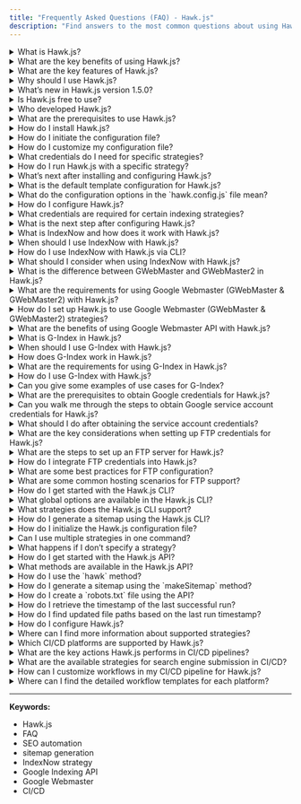 ```yaml
---
title: "Frequently Asked Questions (FAQ) - Hawk.js"
description: "Find answers to the most common questions about using Hawk.js, including its setup, strategies, and configuration options."
---
```


<details>
  <summary>What is Hawk.js?</summary>
  <p>
    Hawk.js is an advanced, open-source sitemap generator and SEO automation tool that simplifies the SEO process for web developers, SEO professionals, and digital marketers. It automates sitemap creation and submission to major search engines like Google, Bing, Yahoo, Yandex, and others supporting IndexNow.
  </p>
</details>

<details>
  <summary>What are the key benefits of using Hawk.js?</summary>
  <p>
    Hawk.js offers several key benefits:
    - **Automated Sitemap Creation**: Easily generate and maintain sitemaps with minimal manual effort.
    - **Optimized Search Engine Indexing**: Ensure your website is indexed quickly and accurately, improving its visibility and ranking.
    - **Streamlined Submissions**: Automates the process of submitting your sitemaps to major search engines, resulting in faster indexing.
  </p>
</details>

<details>
  <summary>What are the key features of Hawk.js?</summary>
  <p>
    Some of the key features of Hawk.js include:
    - **Automated Sitemap Generation**: Automatically generate sitemaps with ease, saving time and reducing manual work.
    - **SEO Optimization**: Hawk.js helps ensure that your site is correctly indexed by search engines, boosting visibility and improving rankings.
    - **Real-Time Sitemap Updates**: Keep your sitemaps current, reflecting the latest changes to your website content.
    - **Highly Customizable Configurations**: Tailor Hawk.js to meet your specific needs with a variety of configuration options.
    - **Multi-Search Engine Support**: Submit your sitemaps to multiple search engines such as Google, Bing, Yahoo, Yandex, DuckDuckGo, and others supporting IndexNow for global reach.
  </p>
</details>

<details>
  <summary>Why should I use Hawk.js?</summary>
  <p>
    Hawk.js helps you:
    - **Save Time and Effort**: Automate repetitive tasks like generating and submitting sitemaps, so you can focus on more important tasks.
    - **Enhance Your SEO Performance**: Ensure faster and more accurate indexing, improving your site’s visibility and ranking in search results.
    - **Full Customization**: Fine-tune your sitemap and submission strategies based on your needs.
    - **Stay Up-to-Date with SEO Standards**: Hawk.js supports IndexNow, ensuring your website is competitive and adheres to the latest SEO trends.
  </p>
</details>

<details>
  <summary>What’s new in Hawk.js version 1.5.0?</summary>
  <p>
    The latest version of Hawk.js (1.5.0) includes several updates:
    - **Official Hawk.js Logo**: A new logo has been integrated for better brand recognition.
    - **TypeScript Support**: The `init` command now supports TypeScript for easier configuration management.
    - **Updated Configuration Format**: The config format has moved from JSON to JavaScript for better flexibility.
    - **Expanded Search Engine Strategies**: Additional strategies like Google Webmaster Tools and IndexNow have been added.
    - **Enhanced Performance**: Performance optimizations have been made for improved speed and usability.
  </p>
</details>

<details>
  <summary>Is Hawk.js free to use?</summary>
  <p>
    Yes, Hawk.js is an open-source project released under the **Apache 2.0 License**. You can freely use and modify it for both personal and commercial purposes. However, make sure to provide proper attribution as per the license terms.
  </p>
</details>

<details>
  <summary>Who developed Hawk.js?</summary>
  <p>
    Hawk.js was developed by [Darsan](https://darsan.in), founder of [Cresteem](https://cresteem.com/), a web development company. It is an open-source project designed to help web developers and SEO professionals streamline SEO tasks.
  </p>
</details>


<details>
  <summary>What are the prerequisites to use Hawk.js?</summary>
  <p>
    To use Hawk.js, you need the following prerequisites:
    - **Node.js (v18.0 or later)** installed on your system. You can download it from [Node.js website](https://nodejs.org/en/download).
    - **Internet connection** to install Hawk.js from the npm registry.
  </p>
</details>

<details>
  <summary>How do I install Hawk.js?</summary>
  <p>
    You can install Hawk.js using your preferred package manager. Here’s how:
    - Using **Yarn**:
    ```bash
    yarn add @cresteem/hawk-js -D
    ```
    - Using **npm**:
    ```bash
    npm install @cresteem/hawk-js -D
    ```
  </p>
</details>

<details>
  <summary>How do I initiate the configuration file?</summary>
  <p>
    To create a default configuration file, run the following command:
    ```bash
    hawk init
    ```
    This will generate a `hawk.config.js` file in your project directory.
  </p>
</details>

<details>
  <summary>How do I customize my configuration file?</summary>
  <p>
    After generating the `hawk.config.js` file, open it and define the patterns you wish to include or exclude. You can also customize additional settings as per your project’s requirements.
    Learn more in the [Configuration Guide](/docs/hawk-js-configuration-settings-guide).
  </p>
</details>

<details>
  <summary>What credentials do I need for specific strategies?</summary>
  <p>
    For certain indexing strategies, you will need to provide specific credentials:
    - **Google Webmaster Tools credentials** for `G-Webmaster`, `G-Webmaster2`, and `G-Index` strategies.
    - **FTP credentials** for the `IndexNow` strategy.
    Be sure to input these credentials in the configuration file based on the strategy you choose. 
    Learn more about credentials in the [Google Credentials](/docs/credentials/obtaining-google-credentials-for-hawk-js) and [FTP Credentials](/docs/credentials/ftp-credentials) sections.
  </p>
</details>

<details>
  <summary>How do I run Hawk.js with a specific strategy?</summary>
  <p>
    To run Hawk.js with a specific strategy, use the command:
    ```bash
    hawk --strategy <number>
    ```
    Where `<number>` represents the following strategies:
    - `1` for `Index-Now`
    - `2` for `G-Webmaster`
    - `3` for `G-Webmaster2`
    - `4` for `G-Index`
    
    You can also use optional parameters like `--include`, `--exclude`, and `--prettify`.
    For more information, refer to the [CLI References](/docs/enhancing-seo-with-hawk-js-cli).
  </p>
</details>

<details>
  <summary>What’s next after installing and configuring Hawk.js?</summary>
  <p>
    After setting up Hawk.js, the next step is to customize it for your project. Visit the [Configuration Details](/docs/hawk-js-configuration-settings-guide) page to:
    - Learn how to edit the `hawk.config.js` file.
    - Define URLs to include or exclude from the sitemap.
    
    This will ensure Hawk.js is tailored to your SEO needs and runs smoothly for your website.
  </p>
</details>

<details>
  <summary>What is the default template configuration for Hawk.js?</summary>
  <p>
    The default configuration for Hawk.js is defined in the `hawk.config.js` file. Here's the template:
    ```js
    /** @type {import("@cresteem/hawk-js").hawkJsOptions} */
    const config = {
      lookupPatterns: ["**/*.html", "**/*.htm"],
      ignorePattern: ["node_modules/**"],
      timeZone: "Asia/Kolkata",
      domainName: "www.cresteem.com",
      sitemapPath: "sitemap.xml",
      robotPath: "robot.txt",
      serviceAccountFile: "gserv.json",
      ftpCredential: { username: "", password: "", hostname: "" },
    };

    exports.default = config;
    ```
    You can customize this template to suit your website’s SEO needs.
  </p>
</details>

<details>
  <summary>What do the configuration options in the `hawk.config.js` file mean?</summary>
  <p>
    Here's a breakdown of the default configuration options:
    <table>
      <thead>
        <tr>
          <th>Setting</th>
          <th>Default Value</th>
          <th>Description</th>
          <th>When It's Used</th>
        </tr>
      </thead>
      <tbody>
        <tr>
          <td>lookupPatterns</td>
          <td>["**/*.html", "**/*.htm"]</td>
          <td>Patterns to identify HTML files for sitemap generation.</td>
          <td>When defining the file types to be included in the sitemap.</td>
        </tr>
        <tr>
          <td>ignorePattern</td>
          <td>["node_modules/**"]</td>
          <td>Defines patterns to exclude certain files or directories from the sitemap.</td>
          <td>When excluding unnecessary files, such as `node_modules` or build folders.</td>
        </tr>
        <tr>
          <td>timeZone</td>
          <td>"Asia/Kolkata"</td>
          <td>Timezone for file timestamps during sitemap generation.</td>
          <td>To ensure file modification timestamps are accurate.</td>
        </tr>
        <tr>
          <td>domainName</td>
          <td>"www.cresteem.com"</td>
          <td>Your website’s domain name.</td>
          <td>To generate accurate URLs for the sitemap.</td>
        </tr>
        <tr>
          <td>sitemapPath</td>
          <td>"sitemap.xml"</td>
          <td>The location where the generated sitemap will be saved.</td>
          <td>To specify the output path for the sitemap.</td>
        </tr>
        <tr>
          <td>robotPath</td>
          <td>"robot.txt"</td>
          <td>Location of your `robots.txt` file.</td>
          <td>To specify custom `robots.txt` file path for controlling crawler behavior.</td>
        </tr>
        <tr>
          <td>serviceAccountFile</td>
          <td>"gserv.json"</td>
          <td>Points to the service account JSON file used for Google services (for `G-Webmaster`, `G-WebMaster2`, `G-Index`).</td>
          <td>Required for Google Webmaster Tools integration.</td>
        </tr>
        <tr>
          <td>ftpCredential</td>
          <td>username: "", password: "", hostname: ""</td>
          <td>FTP credentials needed to upload the sitemap to your server.</td>
          <td>Required for submitting sitemaps using FTP for strategies like `IndexNow`, `G-Webmaster`, `G-WebMaster2`.</td>
        </tr>
      </tbody>
    </table>
  </p>
</details>

<details>
  <summary>How do I configure Hawk.js?</summary>
  <p>
    To configure Hawk.js, follow these steps:
    1. **Create `hawk.config.js`:**
       - Run the CLI command:
         ```bash
         hawk init
         ```
       - This will generate the `hawk.config.js` file in your project's root directory.
    
    2. **Customize the Settings:**
       - Modify the configuration values to meet your project’s requirements (e.g., file patterns, time zone, credentials).
    
    3. **Save the Changes:**
       - After editing the `hawk.config.js` file, save it to apply the new configuration.
  </p>
</details>

<details>
  <summary>What credentials are required for certain indexing strategies?</summary>
  <p>
    For specific indexing strategies, the following credentials are required:
    - **FTP Credentials**: Required for strategies like **IndexNow**, **G-Webmaster**, and **G-WebMaster2**. You will need to provide `username`, `password`, and `hostname` for FTP access to upload the sitemap.
    - **Service Account File**: Required for **G-Webmaster**, **G-WebMaster2**, and **G-Index** strategies. This JSON file contains your Google service credentials to integrate with Google Search Console.
    
    Learn more in the [Google Credentials](/docs/credentials/obtaining-google-credentials-for-hawk-js) and [FTP Credentials](/docs/credentials/ftp-credentials) sections.
  </p>
</details>

<details>
  <summary>What is the next step after configuring Hawk.js?</summary>
  <p>
    Once you've configured Hawk.js, the next step is to explore supported indexing strategies. Learn about these strategies in the [Effective Indexing with Hawk.js](/docs/effective-indexing-with-hawk-js/) section to optimize your website’s SEO and indexing process.
  </p>
</details>


<details>
  <summary>What is IndexNow and how does it work with Hawk.js?</summary>
  <p>
    **IndexNow** is a protocol designed to notify search engines instantly when new or updated content is available on your website, significantly speeding up the indexing process. Hawk.js integrates with IndexNow to automate the process of notifying search engines like **Bing**, **Yahoo**, **Yandex**, and **DuckDuckGo** about content changes on your website.

    Here's how it works:
    1. **Triggering Hawk.js with IndexNow**: Hawk.js checks for updates since the last execution and identifies any changed files.
    2. **Tracking Updates**: Only files that have been updated are marked for indexing.
    3. **Authentication**: Hawk.js generates a unique hash key and stores it on an FTP server, which is used for authenticating the request with the **IndexNow API**.
    4. **API Request**: Hawk.js sends a request to the IndexNow API with a list of updated files.
    5. **Search Engine Indexing**: Supported search engines crawl the updated files, ensuring that the content is quickly indexed and made available in search results.

    For more details, refer to the [IndexNow website](https://www.indexnow.org/).
  </p>
</details>

<details>
  <summary>When should I use IndexNow with Hawk.js?</summary>
  <p>
    **IndexNow** is most beneficial when:
    - You need **rapid indexing** of newly updated or added content, such as product pages, blog posts, or news articles.
    - Your website’s content changes frequently, and you want real-time updates in search engines.
    - You want to ensure your website is indexed **instantly** without relying on traditional crawling methods, which can take time.

    Make sure to verify that the search engines you are targeting support **IndexNow**, as it is supported by **Bing**, **Yahoo**, **Yandex**, **Sheznam.cz**, **Naver**, **Yep**, and **DuckDuckGo**.
  </p>
</details>

<details>
  <summary>How do I use IndexNow with Hawk.js via CLI?</summary>
  <p>
    To use **IndexNow** with Hawk.js, follow these steps:
    ### Prerequisites:
    - **FTP Server**: Set up an FTP server to store the **hash key** generated by Hawk.js for authentication.
    - **Configuration**: Ensure that your `hawk.config.js` includes the correct FTP credentials and paths.

    ### Steps:
    1. **Configure Your FTP Server**:
       Set up your FTP server to store the **hash key** file, which is used for authentication with the **IndexNow API**.
    
    2. **Run Hawk.js with IndexNow**:
       To trigger the **IndexNow** strategy, run the following command in your terminal:
       ```bash
       hawk --strategy 1
       ```

    3. **Monitor Updates**:
       Hawk.js will track the modification timestamps of files and send only the updated or newly added files to the **IndexNow API**.

    4. **Verify Successful Indexing**:
       Once the **IndexNow API** processes the request and crawls the updated pages, your content will be indexed by the search engines, ensuring it's up-to-date in search results.

    Ensure that your FTP credentials are correctly configured in the `hawk.config.js` file, and that your FTP server is ready to store the generated hash key.
  </p>
</details>

<details>
  <summary>What should I consider when using IndexNow with Hawk.js?</summary>
  <p>
    Here are a few key considerations for using **IndexNow** with Hawk.js:
    - **FTP Credentials**: Ensure your FTP credentials are configured correctly in the `hawk.config.js` file to enable communication with your FTP server.
    - **Authorization**: The first time you trigger Hawk.js with **IndexNow**, a unique hash key will be generated and stored on your FTP server for authentication with the **IndexNow API**.
    - **Search Engine Support**: Double-check that the search engines you want to target support the **IndexNow** protocol, as not all search engines may be compatible.
  </p>
</details>

<details>
  <summary>What is the difference between GWebMaster and GWebMaster2 in Hawk.js?</summary>
  <p>
    Both **GWebMaster** and **GWebMaster2** are strategies in Hawk.js for submitting sitemaps to Google via the **Google Webmaster API**. However, there are some key differences:
    
    - **GWebMaster**: Submits the generated sitemap to Google Search Console, enabling Google to crawl and index the content.
    - **GWebMaster2**: Includes all the functionality of GWebMaster but with additional features, such as fetching **feedback** from Google Search Console, including indexing status (number of indexed pages), crawl errors, and the last crawl timestamp.

    The key difference is that **GWebMaster2** provides **detailed feedback** on the indexing status and any issues Google encountered during the crawl, while **GWebMaster** only handles sitemap submission.
  </p>
</details>

<details>
  <summary>What are the requirements for using Google Webmaster (GWebMaster & GWebMaster2) with Hawk.js?</summary>
  <p>
    To use **GWebMaster** or **GWebMaster2** strategies with Hawk.js, you need the following:
    
    - **FTP Credentials**: These are necessary to upload the sitemap to your FTP server, where Google Search Console can access it.
    - **Google Service Account File (`gserv.json`)**: This file is required to authenticate Hawk.js with Google Search Console for both **GWebMaster** and **GWebMaster2** strategies.

    Ensure that both sets of credentials are configured properly in your `hawk.config.js` file for the integration to work correctly.
  </p>
</details>

<details>
  <summary>How do I set up Hawk.js to use Google Webmaster (GWebMaster & GWebMaster2) strategies?</summary>
  <p>
    Follow these steps to set up **GWebMaster** or **GWebMaster2** strategies with Hawk.js:

    1. **Generate Google Service Account File**:
       - Visit the [Google Credentials](/docs/credentials/obtaining-google-credentials-for-hawk-js) page for detailed instructions on obtaining a **Google Service Account File** (`gserv.json`).

    2. **Configure Hawk.js with Service Account and FTP Credentials**:
       - Update your `hawk.config.js` file with the Google Service Account File and FTP credentials:

       ```js
       serviceAccountFile: "gserv.json",
       ftpCredential: { 
         username: "your-ftp-username", 
         password: "your-ftp-password", 
         hostname: "your-ftp-hostname" 
       }
       ```

    3. **Run Hawk.js with GWebMaster or GWebMaster2 Strategy**:
       - To trigger the **GWebMaster** strategy, run the following command:

       ```bash
       hawk --strategy 2
       ```

       - To trigger the **GWebMaster2** strategy, run:

       ```bash
       hawk --strategy 3
       ```

    4. **Monitor Submission and Indexing Status**:
       - After submitting the sitemap, you can check your **Google Search Console** for updates on indexing and crawl status.
       - With **GWebMaster2**, you can also receive detailed feedback, such as the number of indexed pages and any crawl errors.
  </p>
</details>

<details>
  <summary>What are the benefits of using Google Webmaster API with Hawk.js?</summary>
  <p>
    Using the **Google Webmaster API** (through **GWebMaster** and **GWebMaster2**) with Hawk.js offers several benefits:
    
    - **Automated Sitemap Submission**: Automatically generate and submit your sitemap to Google Search Console, eliminating the need for manual intervention.
    - **Faster Indexing**: Ensure that your content is indexed more quickly by Google, improving SEO performance.
    - **Detailed Crawl Feedback**: With **GWebMaster2**, you can receive valuable feedback about your site’s indexing status, crawl errors, and more.
    - **Error Monitoring**: Use the feedback from **GWebMaster2** to identify and resolve crawl issues, improving your site's visibility in search results.

    These features help streamline the process of managing your website's SEO and indexing status with Google Search Console.
  </p>
</details>

<details>
  <summary>What is G-Index in Hawk.js?</summary>
  <p>
    **G-Index** is a strategy in Hawk.js that utilizes the **Google Indexing API** to notify Google about new or updated content on your website. This strategy is particularly useful for ensuring that time-sensitive or frequently updated pages, such as job postings, livestream events, and breaking news, are indexed quickly by Google. By using G-Index, Hawk.js allows faster indexing and better search visibility for such content.
  </p>
</details>

<details>
  <summary>When should I use G-Index with Hawk.js?</summary>
  <p>
    G-Index is most effective in the following scenarios:
    
    - **Time-Sensitive Content**: For content that needs immediate visibility, like **job postings** or **livestream videos**.
    - **Short-Lived Content**: For content with a brief relevance period, such as promotions or temporary events.
    - **Frequently Updated Content**: For dynamic websites that require continuous updates, ensuring the latest content is indexed efficiently.
  </p>
</details>

<details>
  <summary>How does G-Index work in Hawk.js?</summary>
  <p>
    Here's how **G-Index** works in Hawk.js:
    
    1. **File Tracking**: Hawk.js checks the last run timestamps and compares them with file modification times. It then notifies Google of any updated files.
       - On the **first run**, all files matching the defined patterns are included.
       - On subsequent runs, only newly updated or added files are submitted.
    
    2. **Authentication**: The **Google Indexing API** requires authentication via a **service account JSON file**, which must be set up and configured in Hawk.js.
    
    3. **API Submission**: After collecting updated routes, Hawk.js submits them to the **Google Indexing API**, prompting Google to crawl and index those URLs faster.
  </p>
</details>

<details>
  <summary>What are the requirements for using G-Index in Hawk.js?</summary>
  <p>
    To use **G-Index** with Hawk.js, the following are required:
    
    - **Service Account File**: This file is necessary for authenticating the API requests. You can obtain it from the Google Cloud Console. Detailed steps can be found in our [Google Credentials Setup Guide](/docs/credentials/obtaining-google-credentials-for-hawk-js).
  </p>
</details>

<details>
  <summary>How do I use G-Index with Hawk.js?</summary>
  <p>
    To use **G-Index** in Hawk.js, follow these steps:
    
    1. **Update Configuration**: Modify your `hawk.config.js` file with the necessary file patterns and service account details:

    ```js
    /** @type {import("@cresteem/hawk-js").hawkJsOptions} */
    const config = {
        lookupPatterns: ["**/*.html", "**/*.htm"],
        ignorePattern: ["node_modules/**"],
        domainName: "www.example.com",
        serviceAccountFile: "path/to/your-service-account.json",
    };
    exports.default = config;
    ```

    2. **Run Hawk.js with G-Index Strategy**: Trigger the **G-Index** strategy by running the following command:

    ```bash
    hawk --strategy 4
    ```

    3. **Monitor API Responses**: After submission, check your CLI logs for details on the routes submitted and confirm indexing success via **Google Search Console**.
  </p>
</details>

<details>
  <summary>Can you give some examples of use cases for G-Index?</summary>
  <p>
    Here are some practical use cases for **G-Index**:
    
    - **Job Portals**: Automatically notify Google when new job listings are posted, ensuring quick indexing of time-sensitive job data.
    - **Livestream Platforms**: Use the **G-Index** strategy to ensure Google indexes event pages with `BroadcastEvent` data efficiently, so users can find them in search results as soon as the event starts.
    - **News Websites**: Submit updates for breaking news articles, ensuring that the latest headlines are indexed immediately for visibility.
  </p>
</details>

<details>
  <summary>What are the prerequisites to obtain Google credentials for Hawk.js?</summary>
  <p>
    Before you begin obtaining Google service account credentials for Hawk.js, make sure you have:
    - A Google account
    - Access to the Google Cloud Console
    - Admin access to your Google Search Console property
  </p>
</details>

<details>
  <summary>Can you walk me through the steps to obtain Google service account credentials for Hawk.js?</summary>
  <p>
    Here is a detailed, step-by-step guide to obtain Google service account credentials for Hawk.js:

    <strong>Step 1: Create a New Project in Google Cloud Console</strong>
    1. Open the [Google Cloud Console](https://console.cloud.google.com/).
    2. Create a new project by clicking the project dropdown at the top left and selecting "New Project".
    3. Enter a name for your project and click "Create".

    <strong>Step 2: Enable the Required APIs</strong>
    1. Go to `APIs & Services` > `Dashboard` in the left-hand navigation menu.
    2. Enable the **Indexing API** by searching for it, clicking on it, and selecting `Enable`.
    3. Similarly, enable the **Search Console API** by searching for it and selecting `Enable`.

    <strong>Step 3: Create a Service Account</strong>
    1. Navigate to `IAM & Admin` > `Service Accounts`.
    2. Click on `+ Create Service Account`.
    3. Add a name and description for the service account, then click `Create`.
    4. Grant the service account the `Owner` role and click `Continue`, then `Done`.

    <strong>Step 4: Generate and Download the JSON Key</strong>
    1. Find the service account you created and click on its email.
    2. Go to the `Keys` tab, then click `Add Key` > `Create New Key`.
    3. Select the `JSON` option and click `Create`. This will download a JSON key file.
    4. Store this file securely as `gserv.json` in your web project root directory.

    <strong>Step 5: Add Service Account to Google Search Console</strong>
    1. Go to [Google Search Console](https://search.google.com/search-console/).
    2. Select your property and go to `Settings` > `Users and permissions` > `Add user`.
    3. Enter the email address of your service account and set the role to `Owner`, then click `Add`.
  </p>
</details>

<details>
  <summary>What should I do after obtaining the service account credentials?</summary>
  <p>
    Once you have completed the steps to obtain your **Google service account credentials**, store the downloaded JSON key file (`gserv.json`) securely in your web project's root directory. This file will be used by Hawk.js for authenticating API requests to both the **Google Indexing API** and **Google Search Console API**.
    
    For detailed assistance, refer to the [Google Cloud Console Documentation](https://cloud.google.com/docs) and [Google Search Console Help](https://support.google.com/webmasters/).
  </p>
</details>

<details>
  <summary>What are the key considerations when setting up FTP credentials for Hawk.js?</summary>
  <p>
    When configuring FTP credentials for Hawk.js, keep these important considerations in mind:
    - **FTP Root Directory:** The FTP root directory must align with the web server's root directory (e.g., `public_html` or `/var/www/html`).
    - **No Directory Navigation:** Hawk.js does not navigate between directories on your FTP server. It only uploads files directly to the home (primary) directory of the FTP connection.
  </p>
</details>

<details>
  <summary>What are the steps to set up an FTP server for Hawk.js?</summary>
  <p>
    Here are the steps to set up an FTP server and integrate it with Hawk.js:

    <strong>Step 1: Check FTP Support on Your Hosting Plan</strong>
    - Ensure that your hosting plan includes FTP support by reviewing your plan's features or contacting your hosting provider.

    <strong>Step 2: Set Up an FTP Account</strong>
    - Use your hosting provider’s control panel (e.g., **cPanel**, **HPanel** for Hostinger, or a custom dashboard) to create an FTP account.

    <strong>Step 3: Configure FTP Credentials</strong>
    - When setting up your FTP account, define these credentials:
      - **Hostname:** The domain name or IP address of the FTP server (e.g., `ftp.example.com` or `192.168.1.1`).
      - **Username:** The username for your FTP account.
      - **Password:** The password for your FTP account.
  </p>
</details>

<details>
  <summary>How do I integrate FTP credentials into Hawk.js?</summary>
  <p>
    To integrate FTP credentials into Hawk.js, update your `hawk.config.js` file with the necessary FTP details:

    ```js
    /** @type {import("@cresteem/hawk-js").hawkJsOptions} */
    const config = {
        ftpCredential: {
            username: "your-ftp-username",
            password: "your-ftp-password",
            hostname: "ftp.example.com",
        },
    };
    exports.default = config;
    ```

    This will ensure that Hawk.js can use the FTP credentials for uploading files such as sitemaps and authorization files.
  </p>
</details>

<details>
  <summary>What are some best practices for FTP configuration?</summary>
  <p>
    Follow these best practices when configuring FTP for Hawk.js:
    1. **Match FTP and Web Server Roots:** Ensure the **FTP root directory** matches the **web server's root directory** (e.g., `/public_html`).
    2. **Secure Your Credentials:** Store your FTP credentials securely and restrict access to the `hawk.config.js` file to prevent unauthorized access.
    3. **Verify File Uploads:** After setting up Hawk.js and running a strategy that requires FTP (e.g., **IndexNow**), verify that the files are correctly uploaded to the FTP server's root directory.
  </p>
</details>

<details>
  <summary>What are some common hosting scenarios for FTP support?</summary>
  <p>
    Here's a table of common hosting providers and their FTP support:

    | Hosting Provider        | FTP Availability              | Control Panel       |
    |-------------------------|-------------------------------|---------------------|
    | [Hostinger](https://hostinger.com/) | Yes                        | HPanel              |
    | [Bluehost](https://www.bluehost.in/)  | Yes                        | cPanel              |
    | [GoDaddy](https://www.godaddy.com/)   | Yes                        | Custom Dashboard    |
    | [AWS EC2](https://aws.amazon.com/)    | No (Manual Setup Required) | AWS Management Console |
    | [Google Cloud](https://cloud.google.com/) | No (Manual Setup Required) | Google Cloud Console |
  </p>
</details>

<details>
  <summary>How do I get started with the Hawk.js CLI?</summary>
  <p>
    To get started with the Hawk.js CLI, run the following command:
    
    ```bash
    hawk [options] [command]
    ```

    Ensure Hawk.js is installed either globally or locally in your project. If you're not sure, install it globally using:
    
    ```bash
    npm install -g @cresteem/hawk-js
    ```
  </p>
</details>

<details>
  <summary>What global options are available in the Hawk.js CLI?</summary>
  <p>
    Here are the available global options in the Hawk.js CLI:

    | Option         | Alias | Default                        | Description                                                                 |
    |----------------|-------|--------------------------------|-----------------------------------------------------------------------------|
    | `--strategy`   | `-s`  | (Required)                    | The indexing strategy to use (see supported strategies below).              |
    | `--include`    | `-i`  | Configured lookup patterns    | Specify file patterns to include in sitemap generation.                    |
    | `--exclude`    | `-e`  | Configured ignore patterns    | Specify file patterns to exclude from sitemap generation.                  |
    | `--prettify`   | `-p`  | `false`                       | Prettify the output of the generated `sitemap.xml` file for better readability. |
  </p>
</details>

<details>
  <summary>What strategies does the Hawk.js CLI support?</summary>
  <p>
    The Hawk.js CLI supports the following strategies:

    | Strategy Number | Strategy Name | Description                                                                 |
    |------------------|---------------|-----------------------------------------------------------------------------|
    | `1`             | IndexNow      | Notify search engines like Bing and Yandex about content changes.          |
    | `2`             | GWebMaster    | Generate and submit sitemaps to Google Search Console.                     |
    | `3`             | GWebMaster2   | Generate, submit sitemaps, and receive feedback from Google Search Console.|
    | `4`             | GIndex        | Push content updates directly to Google via the Indexing API.              |
  </p>
</details>

<details>
  <summary>How do I generate a sitemap using the Hawk.js CLI?</summary>
  <p>
    Use the `genmap` command to generate a sitemap based on your specified patterns. You can also upload it to an FTP server using the `--commit` option:

    Example for generating a sitemap:
    ```bash
    hawk genmap -i "src/**/*.html" -e "node_modules/**"
    ```

    Example for generating and uploading a sitemap:
    ```bash
    hawk genmap -i "src/**/*.html" -c
    ```
  </p>
</details>

<details>
  <summary>How do I initialize the Hawk.js configuration file?</summary>
  <p>
    To initialize a default configuration file (`hawk.config.js`), use the `init` command:

    ```bash
    hawk init
    ```

    After running this command, the CLI will output:

    ```plaintext
    🚀 Hawk.js configuration initialized.
    ```
  </p>
</details>

<details>
  <summary>Can I use multiple strategies in one command?</summary>
  <p>
    No, the Hawk.js CLI supports only one strategy per command. To use multiple strategies, you'll need to run separate commands for each strategy.
  </p>
</details>

<details>
  <summary>What happens if I don’t specify a strategy?</summary>
  <p>
    If no valid strategy is provided, the CLI will prompt you to choose one of the supported strategies:

    ```plaintext
    ⭕ Must choose any one number from below:
    1. IndexNow
    2. G-WebMaster
    3. G-WebMaster2
    4. G-Index
    ```
  </p>
</details>

<details>
  <summary>How do I get started with the Hawk.js API?</summary>
  <p>
    To get started with the Hawk.js API, import the `Hawk` class and create an instance of it:
    
    ```javascript
    import { Hawk } from "hawkjs";
    const hawk = new Hawk();
    ```
  </p>
</details>

<details>
  <summary>What methods are available in the Hawk.js API?</summary>
  <p>
    Hawk.js provides several useful methods for sitemap generation and indexing automation:

    1. **`hawk(strategy, lookupPatterns, ignorePatterns, prettify)`**: 
       Executes sitemap generation and submission based on a specified strategy.
       
    2. **`utils.makeSitemap(lookupPatterns, ignorePatterns, prettify, upload)`**: 
       Generates a sitemap and uploads it to the FTP server.
       
    3. **`utils.makeRobot()`**: 
       Creates a `robots.txt` file to guide search engine crawlers.
       
    4. **`utils.getLastRunTimeStamp()`**: 
       Retrieves the timestamp of the last successful run.
       
    5. **`utils.getUpdatedRoutesPath(lastRunTimeStamp, lookupPatterns, ignorePatterns)`**: 
       Finds updated file paths based on the last run timestamp.
  </p>
</details>

<details>
  <summary>How do I use the `hawk` method?</summary>
  <p>
    The `hawk` method is the main function for generating sitemaps and submitting them based on the selected strategy. Example usage:

    ```javascript
    await hawk.hawk("IndexNow", ["src/**/*.html"], ["node_modules/**"], true);
    ```

    - `strategy`: Choose from `IndexNow`, `GWebmaster`, `GWebmaster2`, or `GIndex`.
    - `lookupPatterns`: Array of file patterns to include in the sitemap.
    - `ignorePatterns`: Array of file patterns to exclude from the sitemap.
    - `prettify`: Boolean to prettify the generated `sitemap.xml`.
  </p>
</details>

<details>
  <summary>How do I generate a sitemap using the `makeSitemap` method?</summary>
  <p>
    The `makeSitemap` method generates a `sitemap.xml` file based on the provided patterns. Example usage:

    ```javascript
    const sitemapStatus = await hawk.utils.makeSitemap(
      ["src/**/*.html"],
      ["node_modules/**"],
      true,
      true
    );
    console.log(sitemapStatus);
    ```

    - `lookupPatterns`: Array of file patterns to include.
    - `ignorePatterns`: Array of file patterns to exclude.
    - `prettify`: Boolean to prettify the `sitemap.xml`.
    - `upload`: Boolean to upload the sitemap to an FTP server.
  </p>
</details>

<details>
  <summary>How do I create a `robots.txt` file using the API?</summary>
  <p>
    You can create a `robots.txt` file with the following method:

    ```javascript
    const robotTxtStatus = hawk.utils.makeRobot();
    console.log(robotTxtStatus);
    ```
  </p>
</details>

<details>
  <summary>How do I retrieve the timestamp of the last successful run?</summary>
  <p>
    Use the `getLastRunTimeStamp` method to retrieve the timestamp:

    ```javascript
    const lastRunTimeStamp = hawk.utils.getLastRunTimeStamp();
    console.log("Last Run Timestamp:", lastRunTimeStamp);
    ```
  </p>
</details>

<details>
  <summary>How do I find updated file paths based on the last run timestamp?</summary>
  <p>
    You can use `getUpdatedRoutesPath` to find updated routes since the last run:

    ```javascript
    const updatedRoutes = hawk.utils.getUpdatedRoutesPath(
      lastRunTimeStamp,
      ["src/**/*.html"],
      ["node_modules/**"]
    );
    console.log("Updated Routes:", updatedRoutes);
    ```
  </p>
</details>

<details>
  <summary>How do I configure Hawk.js?</summary>
  <p>
    Hawk.js loads configuration options from the `hawk.config.js` file. You can specify various settings like `lookupPatterns`, `ignorePattern`, and FTP credentials.

    Example configuration:
    
    ```javascript
    module.exports = {
      lookupPatterns: ["src/**/*.html"],
      ignorePattern: ["node_modules/**"],
      ftpCredentials: {
        hostname: "ftp.example.com",
        username: "yourUsername",
        password: "yourPassword",
      },
      googleServiceAccount: "./service-account.json",
    };
    ```

    Access the configuration via the `configurations` property:
    
    ```javascript
    console.log(hawk.configurations.lookupPatterns);
    ```
  </p>
</details>

<details>
  <summary>Where can I find more information about supported strategies?</summary>
  <p>
    For more details on each supported strategy, refer to the strategy-specific documentation:
    
    - [IndexNow Strategy](/docs/effective-indexing-with-hawk-js/indexnow)
    - [Google Webmaster Strategies](/docs/effective-indexing-with-hawk-js/google-webmaster)
    - [Google Indexing API (GIndex)](/docs/effective-indexing-with-hawk-js/google-job-live-media-indexing)
  </p>
</details>

<details>
  <summary>Which CI/CD platforms are supported by Hawk.js?</summary>
  <p>
    Hawk.js can be integrated into the following CI/CD platforms:
    - **GitHub Actions**
    - **GitLab CI**
    - **Jenkins**
    
    Each platform has specific workflow templates and configurations to support Hawk.js functionalities.
  </p>
</details>

<details>
  <summary>What are the key actions Hawk.js performs in CI/CD pipelines?</summary>
  <p>
    In CI/CD pipelines, Hawk.js performs the following tasks:
    1. **Build Your Website**: Compiles and prepares your website for deployment.
    2. **Generate Sitemaps**: Creates `sitemap.xml` and `robots.txt` files using Hawk.js.
    3. **Trigger Search Engines**: Notifies search engines via different strategies:
      - **IndexNow**: For Bing, Yahoo, Yandex, and other IndexNow-compatible engines.
      - **Google Webmaster API**: For submitting and managing sitemaps through Google Search Console.
      - **Google Indexing API**: Notifies Google about job postings or live stream updates.
    4. **Optional**: You can choose to generate sitemaps only without notifying search engines.
  </p>
</details>

<details>
  <summary>What are the available strategies for search engine submission in CI/CD?</summary>
  <p>
    Hawk.js supports the following strategies for notifying search engines:
    - **IndexNow**: Used for notifying IndexNow-compatible search engines like Bing and Yandex.
    - **Google Webmaster**: Submits and manages sitemaps via Google Search Console.
    - **Google Indexing API**: Used for notifying Google about page updates, including live media or job postings.
  </p>
</details>

<details>
  <summary>How can I customize workflows in my CI/CD pipeline for Hawk.js?</summary>
  <p>
    Hawk.js offers customizable workflows for the following actions:
    1. **IndexNow Strategy**: Notifies IndexNow-compatible search engines.
    2. **Google Webmaster Strategy**: Submits sitemaps to Google Search Console.
    3. **Google Indexing API Strategy**: Notifies Google about job postings or live stream updates.
    4. **Sitemap Generation Only**: Generates sitemaps without submitting them to search engines.
    
    Each platform (GitHub Actions, GitLab CI, Jenkins) provides tailored workflow templates and configurations, which can be customized based on your needs.
  </p>
</details>

<details>
  <summary>Where can I find the detailed workflow templates for each platform?</summary>
  <p>
    You can find platform-specific workflow examples and templates in the following pages:
    - [GitHub Actions Integration](/docs/ci-cd-with-hawkjs/github-action)
    - [GitLab CI Integration](/docs/ci-cd-with-hawkjs/gitlab-ci)
    - [Jenkins Integration](/docs/ci-cd-with-hawkjs/jenkins)
    
    These pages provide step-by-step guides to integrate Hawk.js into your chosen CI/CD platform.
  </p>
</details>

---

<strong>Keywords:</strong>
<ul className="keywords">
  <li>Hawk.js</li>
  <li>FAQ</li>
  <li>SEO automation</li>
  <li>sitemap generation</li>
  <li>IndexNow strategy</li>
  <li>Google Indexing API</li>
  <li>Google Webmaster</li>
  <li>CI/CD</li>
</ul>